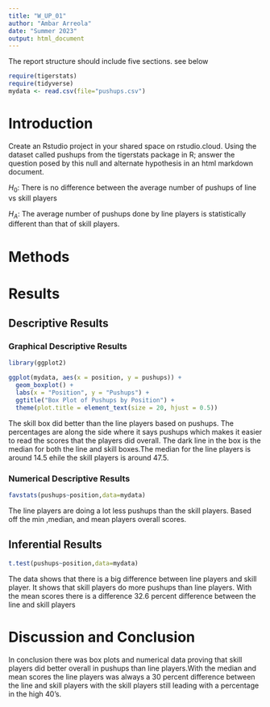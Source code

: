 ```yaml
---
title: "W_UP_01"
author: "Ambar Arreola"
date: "Summer 2023"
output: html_document
---
```




The report structure should include five sections.  see below



```r
require(tigerstats)
require(tidyverse)
mydata <- read.csv(file="pushups.csv")
```

# Introduction

<!--In this section you explain what you are trying to show. Where did the data come from? What is the research or other question you are trying to answer?!-->

Create an Rstudio project in your shared space on rstudio.cloud.  Using the dataset called pushups from the tigerstats package in R; answer the question posed by this null and alternate hypothesis in an html markdown document.

$H_0$: There is no difference between the average number of pushups of line vs skill players

$H_A$: The average number of pushups done by line players is statistically different than that of skill players.

# Methods

<!--Decide on your methods: use "variable analysis" or other appropriate descriptors. Make sure to choose at least one graphical method and at least one numerical method.!-->

# Results

<!--Divide this section into two sub-sections: One for your descriptive results and one for your inferential results.!-->

## Descriptive Results

### Graphical Descriptive Results

<!--Graphical results here. Make sure to show your code. Provide appropriate labels for axes, giving units if possible, and provide a good title for the graph, too. Use the graphical results to describe the patterns if any that exist in the data as focused toward the research question!-->
```r
library(ggplot2)

ggplot(mydata, aes(x = position, y = pushups)) +
  geom_boxplot() +
  labs(x = "Position", y = "Pushups") +
  ggtitle("Box Plot of Pushups by Position") +
  theme(plot.title = element_text(size = 20, hjust = 0.5))

```
  
  The skill box did better than the line players based on  pushups. The percentages are along the side where it says pushups which makes it easier to read the scores that the players did overall. The dark  line in the box is the median for both the line and skill boxes.The median for the line players is around 14.5 ehile the skill players is around 47.5.



### Numerical Descriptive Results

<!--Numerical results go here. Use the numerical results to describe the patterns if any that exist in the data as focused toward the research question!-->
```r
favstats(pushups~position,data=mydata)
```
The line players are doing a lot less pushups than the skill players. Based off the min ,median, and mean players overall scores.

## Inferential Results
```r
t.test(pushups~position,data=mydata)

```
<!--State hypothesis clearly. Make sure your discussion of the inferential test covers all the aspects that the test output produces, such as test statistic, p-value etc. Make a decision about the null hypothesis, explain the assumptions on which the selected test/procedure was based, and why the chosen procedure satisfys the assumptions and is appropriate to answer the research question!-->
The data shows that there is a big difference between line players and skill player. It shows that skill players do more pushups than line players. With the mean scores there is a difference 32.6 percent difference  between the line and skill players

# Discussion and Conclusion


<!--Discussion and conclusion here. If you found a relationship be sure to consider whether the relationship occurs because one of the variavbles causes the other, or whether they perhasps are related for some other reason. Watch the chapter 6 videos from the GeorgeTown videos collection.!-->
In conclusion there was box plots and numerical data proving that skill players did better overall in pushups than line players.With the median and mean scores the line players was always a 30 percent difference between the line and skill players with the skill players still leading with a percentage in the high 40's.

